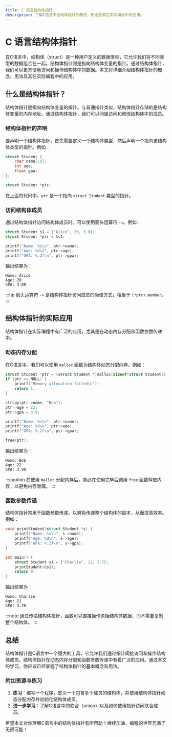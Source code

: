 ```yaml
---
title: C 语言结构体指针
description: 了解C语言中结构体指针的概念、用法及其在实际编程中的应用。
---
```


# C 语言结构体指针

在C语言中，结构体（struct）是一种用户定义的数据类型，它允许我们将不同类型的数据组合在一起。结构体指针则是指向结构体变量的指针。通过结构体指针，我们可以更方便地访问和操作结构体中的数据。本文将详细介绍结构体指针的概念、用法及其在实际编程中的应用。

## 什么是结构体指针？

结构体指针是指向结构体变量的指针。与普通指针类似，结构体指针存储的是结构体变量的内存地址。通过结构体指针，我们可以间接访问和修改结构体中的成员。

### 结构体指针的声明

要声明一个结构体指针，首先需要定义一个结构体类型，然后声明一个指向该结构体类型的指针。例如：

```c
struct Student {
    char name[50];
    int age;
    float gpa;
};

struct Student *ptr;
```

在上面的代码中，`ptr` 是一个指向 `struct Student` 类型的指针。

### 访问结构体成员

通过结构体指针访问结构体成员时，可以使用箭头运算符 `->`。例如：

```c
struct Student s1 = {"Alice", 20, 3.8};
struct Student *ptr = &s1;

printf("Name: %s\n", ptr->name);
printf("Age: %d\n", ptr->age);
printf("GPA: %.2f\n", ptr->gpa);
```

输出结果为：

```
Name: Alice
Age: 20
GPA: 3.80
```

:::tip
箭头运算符 `->` 是结构体指针访问成员的简便方式，相当于 `(*ptr).member`。
:::

## 结构体指针的实际应用

结构体指针在实际编程中有广泛的应用，尤其是在动态内存分配和函数参数传递中。

### 动态内存分配

在C语言中，我们可以使用 `malloc` 函数为结构体动态分配内存。例如：

```c
struct Student *ptr = (struct Student *)malloc(sizeof(struct Student));
if (ptr == NULL) {
    printf("Memory allocation failed\n");
    return 1;
}

strcpy(ptr->name, "Bob");
ptr->age = 22;
ptr->gpa = 3.9;

printf("Name: %s\n", ptr->name);
printf("Age: %d\n", ptr->age);
printf("GPA: %.2f\n", ptr->gpa);

free(ptr);
```

输出结果为：

```
Name: Bob
Age: 22
GPA: 3.90
```

:::caution
在使用 `malloc` 分配内存后，务必在使用完毕后调用 `free` 函数释放内存，以避免内存泄漏。
:::

### 函数参数传递

结构体指针常用于函数参数传递，以避免传递整个结构体的副本，从而提高效率。例如：

```c
void printStudent(struct Student *s) {
    printf("Name: %s\n", s->name);
    printf("Age: %d\n", s->age);
    printf("GPA: %.2f\n", s->gpa);
}

int main() {
    struct Student s1 = {"Charlie", 21, 3.7};
    printStudent(&s1);
    return 0;
}
```

输出结果为：

```
Name: Charlie
Age: 21
GPA: 3.70
```

:::note
通过传递结构体指针，函数可以直接操作原始结构体数据，而不需要复制整个结构体。
:::

## 总结

结构体指针是C语言中一个强大的工具，它允许我们通过指针间接访问和操作结构体成员。结构体指针在动态内存分配和函数参数传递中有着广泛的应用。通过本文的学习，你应该已经掌握了结构体指针的基本概念和用法。

### 附加资源与练习

1. **练习**：编写一个程序，定义一个包含多个成员的结构体，并使用结构体指针动态分配内存并初始化结构体成员。
2. **进一步学习**：了解C语言中的联合（union）以及如何使用指针访问联合成员。

希望本文对你理解C语言中的结构体指针有所帮助！继续加油，编程的世界充满了无限可能！